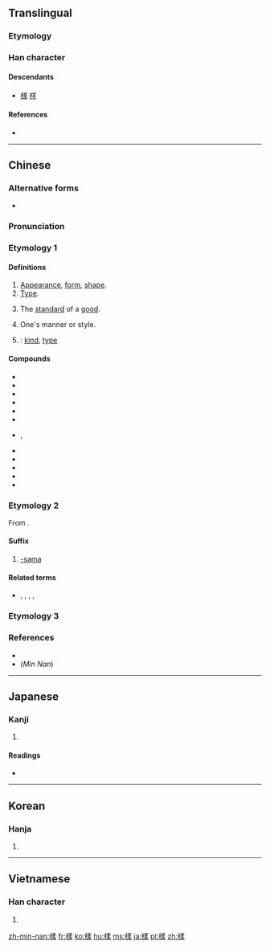 {{also|样|様}}
==Translingual==
{{ja-forms|[[様]]|[[样]]|樣}}

===Etymology===
{{Han compound|木|羕|c1=s|c2=p|t1=wood|ls=psc}}

===Han character===
{{Han char|rn=75|rad=木|as=11|sn=15|four=48932|canj=DTGE|ids=⿰木羕}}

====Descendants====
* [[様]] [[样]]

====References====
* {{Han ref|kx=0551.050|dkj=15457|dj=0939.060|hdz=21284.070|uh=6A23}}

----

==Chinese==
{{zh-forms|s=样}}

===Alternative forms===
* {{zh-l|様}}

===Pronunciation===
{{zh-pron
|m=yàng
|c=joeng6,joeng6-2
|h=pfs=ngióng/yong
|md=
|mn=iūⁿ
|w=
|mc=y
|oc=y
|cat=n,pronoun,cls,suf
}}
<!--Min Nan: tlpa=iōng (iong<sup>7</sup>), iūnn (iunn<sup>7</sup>)-->
{{attention|nan}}

===Etymology 1===
{{rfe|lang=zh}}

====Definitions====
{{zh-hanzi}}

# [[appearance|Appearance]], [[form]], [[shape]].
# [[Type]].
#: {{zh-l|各式各樣|(of) all kinds and sorts}}
# The [[standard]] of a [[good]].
#: {{zh-l|樣品|sample, specimen}}
# One's manner or style. <!--pronoun-->
#: {{zh-l|這樣}}
# {{n-g|Classifier}}: [[kind]], [[type]]

====Compounds====
* {{zh-l|樣板}}
* {{zh-l|樣板戲}}
* {{zh-l|樣本}}
* {{zh-l|樣稿}}
* {{zh-l|樣機}}
* {{zh-l|樣件}}
* {{zh-l|樣片}}, {{zh-l|样片兒}}
* {{zh-l|樣品}}
* {{zh-l|樣式}}
* {{zh-l|樣書}}
* {{zh-l|樣張}}
* {{zh-l|樣子}}

===Etymology 2===
From {{etyl|ja|zh}} {{m|ja|様|tr=-sama}}.

====Suffix====
{{head|zh|suffix}}

# {{cx|ACG|internet slang|lang=zh}} [[-sama]]

====Related terms====
* {{zh-l|桑|-san}}, {{zh-l|醬|-chan}}, {{zh-l|碳}}, {{zh-l|炭|-tan}}, {{zh-l|君|-kun}}

===Etymology 3===
{{zh-see|橡|v}}

===References===
* {{R:twedu|A02005}}
* (''Min Nan'') {{thcwd|11189}}

----

==Japanese==

===Kanji===
{{ja-kanji|grade=|rs=木11}}

# {{defn|lang=ja|sort=木11}}

====Readings====
* {{ja-readings|on=[[よう]] (yō), from [[やう]] (yau), [[しょう]] (shō)|kun=[[さま]] (sama), [[ざま]] (zama)}}

----

==Korean==

===Hanja===
{{ko-hanja|hangeul=[[양]], [[상]]|eumhun=모양|rv=yang, sang|mr=yang, sang|y=yang, sang}}

# {{defn|lang=ko|sort=木11}}

----

==Vietnamese==

===Han character===
{{vi-hantu|[[dạng]], [[dáng]], [[nhàng]]|rs=木11}}

# {{defn|lang=vi|sort=木11}}

[[zh-min-nan:樣]]
[[fr:樣]]
[[ko:樣]]
[[hu:樣]]
[[ms:樣]]
[[ja:樣]]
[[pl:樣]]
[[zh:樣]]
